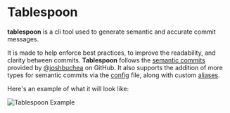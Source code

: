 
<Page />

# Tablespoon

**tablespoon** is a cli tool used to generate semantic and accurate commit messages.

It is made to help enforce best practices, to improve the readability, and clarity between commits. **Tablespoon** follows the [semantic commits](https://gist.github.com/joshbuchea/6f47e86d2510bce28f8e7f42ae84c716) provided by [@joshbuchea](https://gist.github.com/joshbuchea) on GitHub. It also supports the addition of more types for semantic commits via the [config](/references/config) file, along with custom [aliases](/references/alias).

Here's an example of what it will look like:

<Bleed>![Tablespoon Example](../public/og.png)</Bleed>
